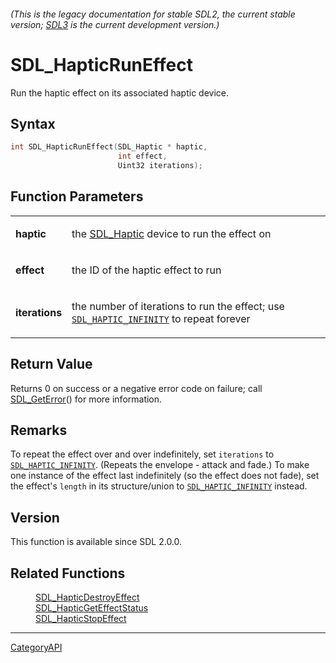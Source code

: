 ====== (This is the legacy documentation for stable SDL2, the current stable version; [https://wiki.libsdl.org/SDL3/ SDL3] is the current development version.) ======
= SDL_HapticRunEffect =

Run the haptic effect on its associated haptic device.

== Syntax ==

<syntaxhighlight lang='c'>
int SDL_HapticRunEffect(SDL_Haptic * haptic,
                        int effect,
                        Uint32 iterations);
</syntaxhighlight>

== Function Parameters ==

{|
|'''haptic'''
|the [[SDL_Haptic]] device to run the effect on
|-
|'''effect'''
|the ID of the haptic effect to run
|-
|'''iterations'''
|the number of iterations to run the effect; use <code>[[SDL_HAPTIC_INFINITY]]</code> to repeat forever
|}

== Return Value ==

Returns 0 on success or a negative error code on failure; call
[[SDL_GetError]]() for more information.

== Remarks ==

To repeat the effect over and over indefinitely, set
<code>iterations</code> to <code>[[SDL_HAPTIC_INFINITY]]</code>. (Repeats
the envelope - attack and fade.) To make one instance of the effect last
indefinitely (so the effect does not fade), set the effect's
<code>length</code> in its structure/union to
<code>[[SDL_HAPTIC_INFINITY]]</code> instead.

== Version ==

This function is available since SDL 2.0.0.

== Related Functions ==

:[[SDL_HapticDestroyEffect]]
:[[SDL_HapticGetEffectStatus]]
:[[SDL_HapticStopEffect]]

----
[[CategoryAPI]]


